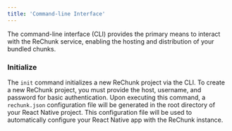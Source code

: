 ```yaml
---
title: 'Command-line Interface'
---
```



The command-line interface (CLI) provides the primary means to interact with the ReChunk service, enabling the hosting and distribution of your bundled chunks.

### Initialize

The `init` command initializes a new ReChunk project via the CLI. To create a new ReChunk project, you must provide the host, username, and password for basic authentication. Upon executing this command, a `rechunk.json` configuration file will be generated in the root directory of your React Native project. This configuration file will be used to automatically configure your React Native app with the ReChunk instance.
